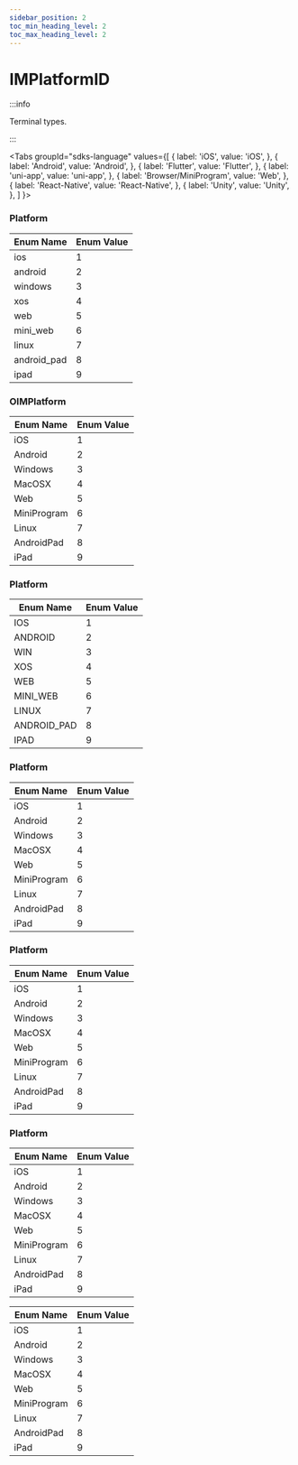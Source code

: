 ```yaml
---
sidebar_position: 2
toc_min_heading_level: 2
toc_max_heading_level: 2
---
```


# IMPlatformID

:::info

Terminal types.

:::

<Tabs
groupId="sdks-language"
values={[
{ label: 'iOS', value: 'iOS', },
{ label: 'Android', value: 'Android', },
{ label: 'Flutter', value: 'Flutter', },
{ label: 'uni-app', value: 'uni-app', },
{ label: 'Browser/MiniProgram', value: 'Web', },
{ label: 'React-Native', value: 'React-Native', },
{ label: 'Unity', value: 'Unity', },
]
}>

<TabItem value="Flutter">

### Platform

| Enum Name     | Enum Value |
| ------------- | ---------- |
| ios           | 1          |
| android       | 2          |
| windows       | 3          |
| xos           | 4          |
| web           | 5          |
| mini_web      | 6          |
| linux         | 7          |
| android_pad   | 8          |
| ipad          | 9          |

</TabItem>

<TabItem value="iOS">

### OIMPlatform

| Enum Name     | Enum Value |
| ------------- | ---------- |
| iOS           | 1          |
| Android       | 2          |
| Windows       | 3          |
| MacOSX        | 4          |
| Web           | 5          |
| MiniProgram   | 6          |
| Linux         | 7          |
| AndroidPad    | 8          |
| iPad          | 9          |

</TabItem>

<TabItem value="Android">

### Platform

| Enum Name     | Enum Value |
| ------------- | ---------- |
| IOS           | 1          |
| ANDROID       | 2          |
| WIN           | 3          |
| XOS           | 4          |
| WEB           | 5          |
| MINI_WEB      | 6          |
| LINUX         | 7          |
| ANDROID_PAD   | 8          |
| IPAD          | 9          |

</TabItem>

<TabItem value="Web">

### Platform

| Enum Name     | Enum Value |
| ------------- | ---------- |
| iOS           | 1          |
| Android       | 2          |
| Windows       | 3          |
| MacOSX        | 4          |
| Web           | 5          |
| MiniProgram   | 6          |
| Linux         | 7          |
| AndroidPad    | 8          |
| iPad          | 9          |

</TabItem>

<TabItem value="uni-app">

### Platform

| Enum Name     | Enum Value |
| ------------- | ---------- |
| iOS           | 1          |
| Android       | 2          |
| Windows       | 3          |
| MacOSX        | 4          |
| Web           | 5          |
| MiniProgram   | 6          |
| Linux         | 7          |
| AndroidPad    | 8          |
| iPad          | 9          |

</TabItem>

<TabItem value="React-Native">

### Platform

| Enum Name     | Enum Value |
| ------------- | ---------- |
| iOS           | 1          |
| Android       | 2          |
| Windows       | 3          |
| MacOSX        | 4          |
| Web           | 5          |
| MiniProgram   | 6          |
| Linux         | 7          |
| AndroidPad    | 8          |
| iPad          | 9          |

</TabItem>

<TabItem value="Unity">

| Enum Name     | Enum Value |
| ----------- | ------ |
| iOS         | 1      |
| Android     | 2      |
| Windows     | 3      |
| MacOSX      | 4      |
| Web         | 5      |
| MiniProgram | 6      |
| Linux       | 7      |
| AndroidPad  | 8      |
| iPad        | 9      |

</TabItem>

</Tabs>